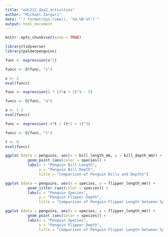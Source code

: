 ```yaml
---
title: "eds212_day2_activities"
author: "Michael Zargari"
date: "`r format(Sys.time(), '%d-%B-%Y')`"
output: html_document
---
```


```r
knitr::opts_chunk$set(echo = TRUE)
```

```r
library(tidyverse)
library(palmerpenguins)
```

```r
func <- expression(x^2)

funcc <- D(func, "x")

x <- 3
eval(funcc)
```

```r
func <- expression(2 * (3*a + 2)^4 - 5)

funcc <- D(func, "a")

a <- 1.2
eval(funcc)
```

```r
func <- expression(-4*t / (t*2 + 1)^3)

funcc <- D(func, "t")

t <- 0
eval(funcc)
```

```r
ggplot (data = penguins, aes(x = bill_length_mm, y = bill_depth_mm)) +
          geom_point (aes(color = species)) +
          labs(x = "Penguin Bill Length",
               y = "Penguin Bill Depth",
               title = "Comparison of Penguin Bills and Depths")
```

```r
ggplot (data = penguins, aes(x = species, y = flipper_length_mm)) +
          geom_jitter (aes(color = species)) +
          labs(x = "Penguin Species",
               y = "Penguin Flipper Depth",
               title = "Comparison of Penguin Flipper Length between Species")
```

```r
ggplot (data = penguins, aes(x = species, y = flipper_length_mm)) +
          geom_point (aes(color = species)) +
          labs(x = "Penguin Species",
               y = "Penguin Flipper Depth",
               title = "Comparison of Penguin Flipper Length between Species")
```

